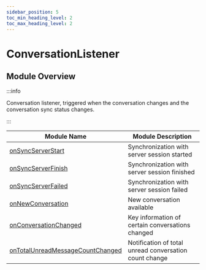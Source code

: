 ```yaml
---
sidebar_position: 5
toc_min_heading_level: 2
toc_max_heading_level: 2
---
```


# ConversationListener

## Module Overview

:::info

Conversation listener, triggered when the conversation changes and the conversation sync status changes.

:::

| Module Name                                                                                | Module Description                           |
| ------------------------------------------------------------------------------------------ | -------------------------------------------- |
| [onSyncServerStart](/callback/onSyncServerStart.mdx)                                       | Synchronization with server session started  |
| [onSyncServerFinish](/callback/onSyncServerFinish.mdx)                                     | Synchronization with server session finished |
| [onSyncServerFailed](/callback/onSyncServerFailed.mdx)                                     | Synchronization with server session failed   |
| [onNewConversation](/callback/onNewConversation.mdx)                                       | New conversation available                  |
| [onConversationChanged](/callback/onConversationChanged.mdx)                               | Key information of certain conversations changed |
| [onTotalUnreadMessageCountChanged](/callback/onTotalUnreadMessageCountChanged.mdx)         | Notification of total unread conversation count change |
